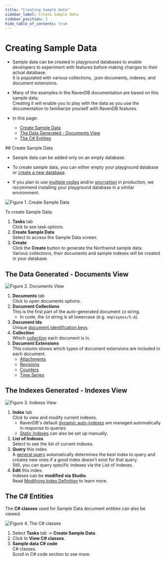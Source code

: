 ```yaml
---
title: "Creating Sample Data"
sidebar_label: Create Sample Data
sidebar_position: 3
hide_table_of_contents: true
---
```



# Creating Sample Data


<Admonition type="note" title="Note">

* Sample data can be created in playground databases to enable developers to experiment with features before making changes to their actual database.  
  It is populated with various collections, .json documents, indexes, and document extensions.  

* Many of the examples in the RavenDB documentation are based on this sample data.  
  Creating it will enable you to play with the data as you use the documentation to familiarize yourself with RavenDB features.  

* In this page:  
  * [Create Sample Data](../../../studio/database/tasks/create-sample-data.mdx#create-sample-data)  
  * [The Data Generated - Documents View](../../../studio/database/tasks/create-sample-data.mdx#the-data-generated---documents-view)  
  * [The C# Entities](../../../studio/database/tasks/create-sample-data.mdx#the-c#-entities)  
</Admonition>
## Create Sample Data

* Sample data can be added only on an empty database.  

* To create sample data, you can either empty your playground database or [create a new database](../../../studio/database/create-new-database/general-flow.mdx).  
 
* If you plan to use [multiple nodes](../../../studio/database/create-new-database/general-flow.mdx#3-configure-replication) 
   and/or [encryption](../../../studio/database/create-new-database/encrypted.mdx) in production, 
   we recommend installing your playground database in a similar environment.  

![Figure 1. Create Sample Data](./assets/Create-Sample-Data.png)

 To create Sample Data:

  1. **Tasks** tab  
     Click to see task options.  
  2. **Create Sample Data**  
     Select to access the Sample Data screen.  
  3. **Create**  
     Click the **Create** button to generate the Northwind sample data.  
     Various collections, their documents and sample indexes will be created in your database.  



## The Data Generated - Documents View

![Figure 2. Documents View](./assets/Northwind-Documents-View.png)

1. **Documents** tab  
   Click to open documents options.  
2. **Document Collections**  
   This is the first part of the auto-generated document `Id` string.  
    * In code, the `Id` string is all lowercase (e.g. `employees/5-A`).
3. **Document Ids**  
   Unique [document identification keys](../../../client-api/document-identifiers/working-with-document-identifiers.mdx).
4. **Collection**  
   Which [collection](../../../studio/database/documents/documents-and-collections.mdx) each document is in.  
5. **Document Extensions**  
   This column shows which types of document extensions are included in each document.
    * [Attachments](../../../document-extensions/attachments/what-are-attachments.mdx)
    * [Revisions](../../../document-extensions/revisions/overview.mdx)
    * [Counters](../../../document-extensions/counters/overview.mdx)  
    * [Time Series](../../../document-extensions/timeseries/overview.mdx)  



## The Indexes Generated - Indexes View 
    
![Figure 3. Indexes View](./assets/Northwind-Indexes-View.png)

1. **Index** tab  
   Click to view and modify current indexes.  
   * RavenDB's default [dynamic auto-indexes](../../../studio/database/indexes/indexes-overview.mdx#index-types) are managed 
     automatically in response to queries.  
   * [Static Indexes](../../../indexes/creating-and-deploying.mdx) can also be set up manually.  
2. **List of Indexes**  
   Select to see the list of current indexes.  
3. **Query** this index.  
   A [general query](../../../studio/database/queries/query-view.mdx) automatically determines the best index to query and creates 
   new ones if a good index doesn't exist for that query.  
   Still, you can query specific indexes via the List of Indexes.  
4. **Edit** this index.  
   Indexes can be **modified via Studio**.  
   Read [Modifying Index Definition](../../../studio/database/indexes/indexes-overview.mdx#modifying-index-definition) to learn more.  

   




## The C# Entities

The **C# classes** used for Sample Data document entities can also be viewed.  


 ![Figure 4. The C# classes](./assets/View-CS-Classes.png)

  1. Select **Tasks** tab -&gt; **Create Sample Data**.  
  2. Click to **View C# classes**.  
  3. **Sample data C# code**  
     C# classes.  
     Scroll in C# code section to see more.  


